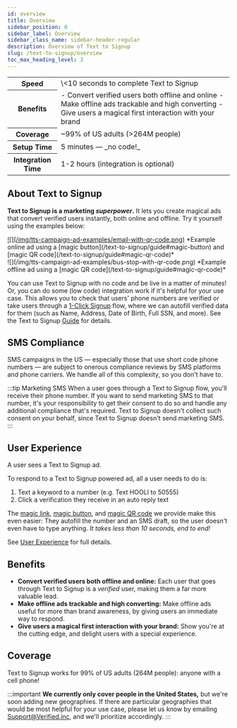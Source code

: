 ```yaml
---
id: overview
title: Overview
sidebar_position: 0
sidebar_label: Overview
sidebar_class_name: sidebar-header-regular
description: Overview of Text to Signup
slug: /text-to-signup/overview
toc_max_heading_level: 3
---
```




<table>
    <tr>
        <th>Speed</th>
        <td>\<10 seconds to complete Text to Signup</td>
    </tr>
    <tr>
        <th>Benefits</th>
        <td>
            - Convert verified users both offline and online
            - Make offline ads trackable and high converting
            - Give users a magical first interaction with your brand
        </td>
    </tr>
    <tr>
        <th>Coverage</th>
        <td>~99% of US adults (>264M people)</td>
    </tr>
    <tr>
        <th>Setup Time</th>
        <td>5 minutes — _no code!_</td>
    </tr>
    <tr>
        <th>Integration Time</th>
        <td>1-2 hours (integration is optional)</td>
    </tr>
</table>


## About Text to Signup

**Text to Signup is a marketing _superpower_.** It lets you create magical ads that convert verified users instantly, both online and offline. Try it yourself using the examples below:

<div class="two-column-grid-container">
    <div class="two-column-grid-row">
        <div class="two-column-grid-column">
            <a target="_blank" href="https://1-click.verified.inc/tts/84fdts">![](/img/tts-campaign-ad-examples/email-with-qr-code.png)</a>
            *Example online ad using a [magic button](/text-to-signup/guide#magic-button) and [magic QR code](/text-to-signup/guide#magic-qr-code)*
        </div>
        <div class="two-column-grid-column">
            ![](/img/tts-campaign-ad-examples/bus-stop-with-qr-code.png)
            *Example offline ad using a [magic QR code](/text-to-signup/guide#magic-qr-code)*
        </div>
    </div>
</div>

You can use Text to Signup with no code and be live in a matter of minutes! Or, you can do some (low code) integration work if it's helpful for your use case. This allows you to check that users' phone numbers are verified or take users through a [1-Click Signup](/1-click-signup) flow, where we can autofill verified data for them (such as Name, Address, Date of Birth, Full SSN, and more). See the Text to Signup [Guide](/text-to-signup/guide) for details.


## SMS Compliance

SMS campaigns in the US — especially those that use short code phone numbers — are subject to onerous compliance reviews by SMS platforms and phone carriers. We handle all of this complexity, so you don't have to. 

:::tip Marketing SMS
When a user goes through a Text to Signup flow, you'll receive their phone number. If you want to send marketing SMS to that number, it's your responsibility to get their consent to do so and handle any additional compliance that's required. Text to Signup doesn't collect such consent on your behalf, since Text to Signup doesn't send marketing SMS.
:::


## User Experience

A user sees a Text to Signup ad.

To respond to a Text to Signup powered ad, all a user needs to do is:
1. Text a keyword to a number (e.g. Text HOOLI to 50555)
2. Click a verification they receive in an auto reply text

The [magic link](/text-to-signup/guide#magic-link), [magic button](/text-to-signup/guide#magic-button), and [magic QR code](/text-to-signup/guide#magic-qr-code) we provide make this even easier: They autofill the number and an SMS draft, so the user doesn't even have to type anything. _It takes less than 10 seconds, end to end!_ 

See [User Experience](/text-to-signup/user-experience) for full details.


## Benefits

- **Convert verified users both offline and online:** Each user that goes through Text to Signup is a _verified_ user, making them a far more valuable lead.
- **Make offline ads trackable and high converting:** Make offline ads useful for more than brand awareness, by giving users an immediate way to respond.
- **Give users a magical first interaction with your brand:** Show you're at the cutting edge, and delight users with a special experience.


## Coverage

Text to Signup works for 99% of US adults (264M people): anyone with a cell phone!

:::important
**We currently only cover people in the United States,** but we're soon adding new geographies. If there are particular geographies that would be most helpful for your use case, please let us know by emailing Support@Verified.inc, and we'll prioritize accordingly.
:::